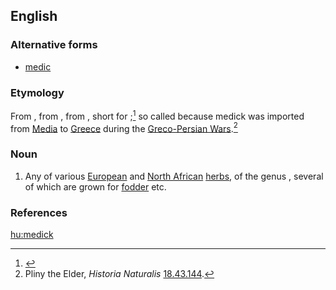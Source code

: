 ==English==

===Alternative forms===
* [[medic]]

===Etymology===
From {{etyl|enm}} {{term|medike|lang=enm}}, from {{etyl|la}} {{term|medica|mēdica|lang=la}}, from {{etyl|grc}} {{term|μηδίκη|tr=mēdikē|lang=grc}}, short for {{term|sc=polytonic|Μηδικὴ πόα|tr=Mēdikē poa||lit=[[Median]] grass}};<ref>{{R:OED Online}}</ref> so called because medick was imported from [[Media]] to [[Greece]] during the [[w:Greco-Persian Wars|Greco-Persian Wars]].<ref>Pliny the Elder, ''Historia Naturalis'' [[s:la:Naturalis Historia/Liber XVIII#XLIII|18.43.144]].</ref>

===Noun===
{{wikipedia}}
{{en-noun}}

# Any of various [[European]] and [[North African]] [[herb]]s, of the genus {{taxlink|Medicago|genus}}, several of which are grown for [[fodder]] etc.

===References===
<references/>

[[hu:medick]]